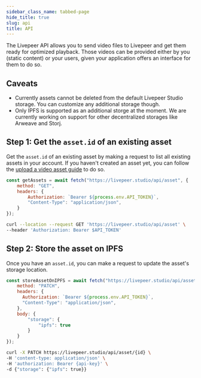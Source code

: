```yaml
---
sidebar_class_name: tabbed-page
hide_title: true
slug: api
title: API
---
```



<Tabs />

The Livepeer API allows you to send video files to Livepeer and get them 
ready for optimized playback. Those videos can be provided either by you (static content) 
or your users, given your application offers an interface for them to do so.

## Caveats
- Currently assets cannot be deleted from the default Livepeer Studio storage. 
You can customize any additional storage though.
- Only IPFS is supported as an additional storge at the moment. We are currently 
working on support for other decentralized storages like Arweave and Storj.

## Step 1: Get the `asset.id` of an existing asset
Get the `asset.id` of an existing asset by making a request to list all existing assets in your account.
If you haven't created an asset yet, you can follow the [upload a video asset guide](/guides/on-demand/upload-a-video-asset#api) to do so.

<CodeBlockTabs>
<CodeBlockTabItem value="Node" label="Node">

```js
const getAssets = await fetch("https://livepeer.studio/api/asset", {
    method: "GET",
    headers: {
        Authorization: `Bearer ${process.env.API_TOKEN}`,
        "Content-Type": "application/json",
    }
});
```

</CodeBlockTabItem>
<CodeBlockTabItem value="curl" label="curl">

```bash
curl --location --request GET 'https://livepeer.studio/api/asset' \
--header 'Authorization: Bearer $API_TOKEN'
```

</CodeBlockTabItem>
</CodeBlockTabs>

## Step 2: Store the asset on IPFS
Once you have an `asset.id`, you can make a request to update the asset's storage location.

<CodeBlockTabs>
<CodeBlockTabItem value="Node" label="Node">

```js
const storeAssetOnIPFS = await fetch("https://livepeer.studio/api/asset/{id}", {
    method: "PATCH",
    headers: {
      Authorization: `Bearer ${process.env.API_TOKEN}`,
      "Content-Type": "application/json",
    },
    body: {
        "storage": {
            "ipfs": true
        }
    }
});
```

</CodeBlockTabItem>
<CodeBlockTabItem value="curl" label="curl">

```bash
curl -X PATCH https://livepeer.studio/api/asset/{id} \
-H 'content-type: application/json' \
-H 'authorization: Bearer {api-key}' \
-d {"storage": {"ipfs": true}}
```

</CodeBlockTabItem>
</CodeBlockTabs>